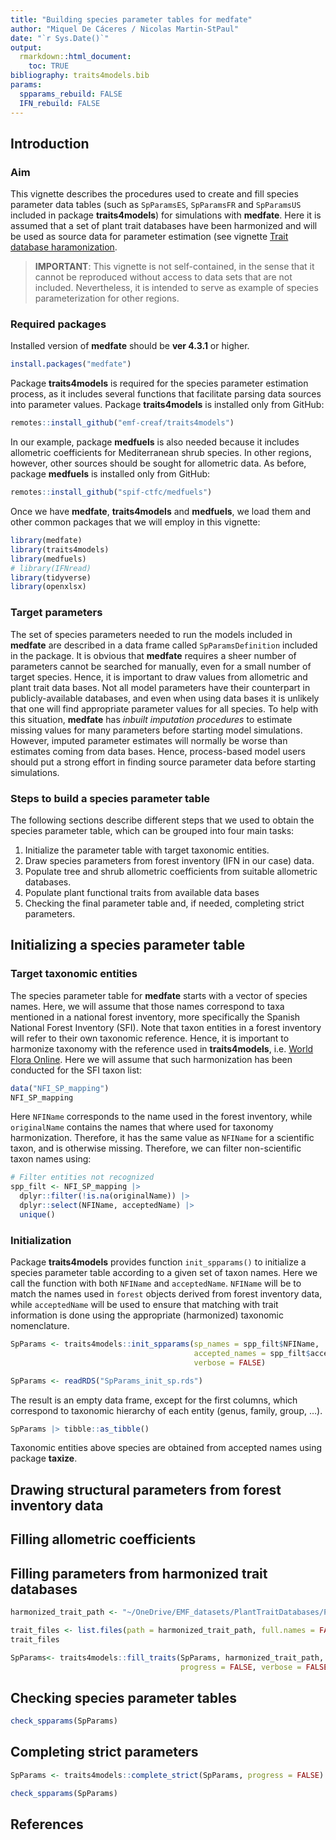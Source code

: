 ```yaml
---
title: "Building species parameter tables for medfate"
author: "Miquel De Cáceres / Nicolas Martin-StPaul"
date: "`r Sys.Date()`"
output: 
  rmarkdown::html_document:
    toc: TRUE
bibliography: traits4models.bib
params:
  spparams_rebuild: FALSE
  IFN_rebuild: FALSE
---
```


## Introduction

### Aim

This vignette describes the procedures used to create and fill species parameter data tables (such as `SpParamsES`, `SpParamsFR` and `SpParamsUS` included in package **traits4models**) for simulations with **medfate**. Here it is assumed that a set of plant trait databases have been harmonized and will be used as source data for parameter estimation (see vignette [Trait database haramonization](https://emf-creaf.github.io/traits4models/articles/TraitDatabaseHarmonization.html). 

>**IMPORTANT**: This vignette is not self-contained, in the sense that it cannot be reproduced without access to data sets that are not included. Nevertheless, it is intended to serve as example of species parameterization for other regions.

### Required packages

Installed version of **medfate** should be **ver 4.3.1** or higher. 
```r
install.packages("medfate")
```

Package **traits4models** is required for the species parameter estimation process, as it includes several functions that facilitate parsing data sources into parameter values. Package **traits4models** is installed only from GitHub:

```r
remotes::install_github("emf-creaf/traits4models")
```

In our example, package **medfuels** is also needed because it includes allometric coefficients for Mediterranean shrub species. In other regions, however, other sources should be sought for allometric data. As before, package **medfuels** is installed only from GitHub:

```r
remotes::install_github("spif-ctfc/medfuels")
```

Once we have **medfate**, **traits4models** and  **medfuels**, we load them and other common packages that we will employ in this vignette:
```r
library(medfate)
library(traits4models)
library(medfuels)
# library(IFNread)
library(tidyverse)
library(openxlsx)
```

### Target parameters

The set of species parameters needed to run the models included in **medfate** are described in a data frame called `SpParamsDefinition` included in the package. It is obvious that **medfate** requires a sheer number of parameters cannot be searched for manually, even for a small number of target species. Hence, it is important to draw values from allometric and plant trait data bases. Not all model parameters have their counterpart in publicly-available databases, and even when using data bases it is unlikely that one will find appropriate parameter values for all species. To help with this situation, **medfate** has *inbuilt imputation procedures* to estimate missing values for many parameters before starting model simulations. However, imputed parameter estimates will normally be worse than estimates coming from data bases. Hence, process-based model users should put a strong effort in finding source parameter data before starting simulations.

### Steps to build a species parameter table

The following sections describe different steps that we used to obtain the species parameter table, which can be grouped into four main tasks:

 1. Initialize the parameter table with target taxonomic entities.
 2. Draw species parameters from forest inventory (IFN in our case) data.
 3. Populate tree and shrub allometric coefficients from suitable allometric databases.
 4. Populate plant functional traits from available data bases
 5. Checking the final parameter table and, if needed, completing strict parameters.
 
## Initializing a species parameter table

### Target taxonomic entities

The species parameter table for **medfate** starts with a vector of species names. Here, we will assume that those names correspond to taxa mentioned in a national forest inventory, more specifically the Spanish National Forest Inventory (SFI). Note that taxon entities in a forest inventory will refer to their own taxonomic reference. Hence, it is important to harmonize taxonomy with the reference used in **traits4models**, i.e. [World Flora Online](https://www.worldfloraonline.org/). Here we will assume that such harmonization has been conducted for the SFI taxon list:

```r
data("NFI_SP_mapping") 
NFI_SP_mapping
```

Here `NFIName` corresponds to the name used in the forest inventory, while `originalName` contains the names that where used for taxonomy harmonization. Therefore, it has the same value as `NFIName` for a scientific taxon, and is otherwise missing. Therefore, we can filter non-scientific taxon names using:

```r
# Filter entities not recognized
spp_filt <- NFI_SP_mapping |>
  dplyr::filter(!is.na(originalName)) |>
  dplyr::select(NFIName, acceptedName) |>
  unique()
```



### Initialization

Package **traits4models** provides function `init_spparams()` to initialize a species parameter table according to a given set of taxon names. Here we call the function with both `NFIName` and `acceptedName`. `NFIName` will be to match the names used in `forest` objects derived from forest inventory data, while `acceptedName` will be used to ensure that matching with trait information is done using the appropriate (harmonized) taxonomic nomenclature.

```r
SpParams <- traits4models::init_spparams(sp_names = spp_filt$NFIName,
                                         accepted_names = spp_filt$acceptedName,
                                         verbose = FALSE)
```

```r
SpParams <- readRDS("SpParams_init_sp.rds")
```

The result is an empty data frame, except for the first columns, which correspond to taxonomic hierarchy of each entity (genus, family, group, ...). 

```r
SpParams |> tibble::as_tibble()
```

Taxonomic entities above species are obtained from accepted names using package **taxize**.

## Drawing structural parameters from forest inventory data

## Filling allometric coefficients


## Filling parameters from harmonized trait databases

```r
harmonized_trait_path <- "~/OneDrive/EMF_datasets/PlantTraitDatabases/Products/harmonized"
```

```r
trait_files <- list.files(path = harmonized_trait_path, full.names = FALSE)
trait_files
```


```r
SpParams<- traits4models::fill_traits(SpParams, harmonized_trait_path, 
                                      progress = FALSE, verbose = FALSE)
```



## Checking species parameter tables

```r
check_spparams(SpParams)
```

## Completing strict parameters

```r
SpParams <- traits4models::complete_strict(SpParams, progress = FALSE)
```

```r
check_spparams(SpParams)
```

## References
